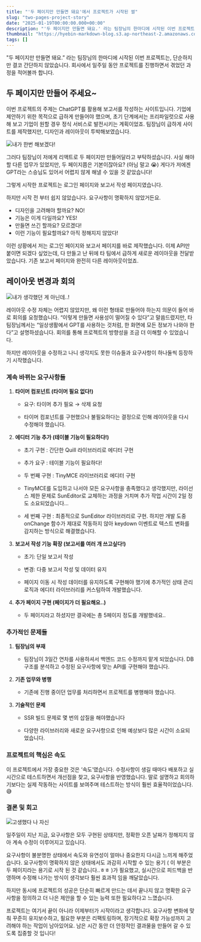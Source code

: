 ```yaml
---
title: "'두 페이지만 만들면 돼요'에서 프로젝트가 시작된 썰"
slug: "two-pages-project-story"
date: "2025-01-19T00:00:00.000+00:00"
description: "'두 페이지만 만들면 돼요.' 라는 팀장님의 한마디에 시작된 이번 프로젝트는, 단순하지만 결코 간단하지 않았습니다. 회사에서 일주일 동안 프로젝트를 진행하면서 겪었던 과정을 적어볼까 합니다."
thumbnail: "https://hyebin-markdown-blog.s3.ap-northeast-2.amazonaws.com/post/two-pages-project-story/9-1.png"
tags: []
---
```


"두 페이지만 만들면 돼요.” 라는 팀장님의 한마디에 시작된 이번 프로젝트는, 단순하지만 결코 간단하지 않았습니다. 회사에서 일주일 동안 프로젝트를 진행하면서 겪었던 과정을 적어볼까 합니다.

## 두 페이지만 만들어 주세요~

이번 프로젝트의 주제는 ChatGPT를 활용해 보고서를 작성하는 사이트입니다. 기업에 제안하기 위한 목적으로 급하게 만들어야 했으며, 초기 단계에서는 프리파일럿으로 사용해 보고 기업이 원할 경우 정식 서비스로 발전시키는 계획이었죠. 팀장님이 급하게 사이트를 제작했지만, 디자인과 레이아웃이 투박해보였습니다.

![내가 한번 해보겠다!](https://hyebin-markdown-blog.s3.ap-northeast-2.amazonaws.com/post/two-pages-project-story/9-1.png)

그러다 팀장님이 저에게 리액트로 두 페이지만 만들어달라고 부탁하셨습니다. 사실 해야 할 다른 업무가 있었지만, 두 페이지쯤은 기본이잖아요? (아님 말고 😭) 게다가 저에겐 GPT라는 스승님도 있어서 어렵지 않게 해낼 수 있을 것 같았습니다!

그렇게 시작한 프로젝트는 로그인 페이지와 보고서 작성 페이지였습니다.

하지만 시작 전 부터 쉽지 않았습니다. 요구사항이 명확하지 않았거든요.

- 디자인을 고려해야 할까요? NO!
- 기능은 이게 다일까요? YES!
- 만들면 쓰긴 할까요? 모르겠다!
- 이런 기능이 필요할까요? 아직 정해지지 않았다!

이런 상황에서 저는 로그인 페이지와 보고서 페이지를 바로 제작했습니다. 이제 API만 붙이면 되겠다 싶었는데, 다 만들고 난 뒤에 타 팀에서 급하게 새로운 레이아웃을 전달받았습니다. 기존 보고서 페이지와 완전히 다른 레이아웃이었죠.

## 레이아웃 변경과 회의

![내가 생각했던 게 아닌데..!](https://hyebin-markdown-blog.s3.ap-northeast-2.amazonaws.com/post/two-pages-project-story/9-2.png)

레이아웃 수정 자체는 어렵지 않았지만, 왜 이런 형태로 만들어야 하는지 의문이 들어 바로 회의를 요청했습니다. “이렇게 만들면 사용성이 떨어질 수 있다”고 말씀드렸지만, 타 팀장님께서는 “일상생활에서 GPT를 사용하는 것처럼, 한 화면에 모든 정보가 나와야 한다”고 설명하셨습니다. 회의를 통해 프로젝트의 방향성을 조금 더 이해할 수 있었습니다.

하지만 레이아웃을 수정하고 나니 생각지도 못한 이슈들과 요구사항이 하나둘씩 등장하기 시작했습니다.

### 계속 바뀌는 요구사항들

1. **타이머 컴포넌트 (타이머 필요 없다!)**

   - 요구: 타이머 추가 필요 → 삭제 요청

   - 타이머 컴포넌트를 구현했으나 불필요하다는 결정으로 인해 레이아웃을 다시 수정해야 했습니다.

1. **에디터 기능 추가 (테이블 기능이 필요하다!)**

   - 초기 구현 : 간단한 Quill 라이브러리로 에디터 구현

   - 추가 요구 : 테이블 기능이 필요하다!

   - 두 번째 구현 : TinyMCE 라이브러리로 에디터 구현

   - TinyMCE를 도입하고 나서야 모든 요구사항을 충족했다고 생각했지만, 라이선스 제한 문제로 SunEditor로 교체하는 과정을 거치며 추가 작업 시간이 2일 정도 소요되었습니다…

   - 세 번째 구현 : 최종적으로 SunEditor 라이브러리로 구현. 하지만 개발 도중 onChange 함수가 제대로 작동하지 않아 keydown 이벤트로 텍스트 변화를 감지하는 방식으로 해결했습니다.

1. **보고서 작성 기능 확장 (보고서를 여러 개 쓰고싶다!)**

   - 초기: 단일 보고서 작성

   - 변경: 다중 보고서 작성 및 데이터 유지

   - 페이지 이동 시 작성 데이터를 유지하도록 구현해야 했기에 추가적인 상태 관리 로직과 에디터 라이브러리를 커스텀하여 개발했습니다.

1. **추가 페이지 구현 (페이지가 더 필요해요..)**

   - 두 페이지라고 하셨지만 결국에는 총 5페이지 정도를 개발했네요..

### 추가적인 문제들

1. **팀장님의 부재**

   - 팀장님이 3일간 연차를 사용하셔서 백엔드 코드 수정까지 맡게 되었습니다. DB 구조를 분석하고 수정된 요구사항에 맞는 API를 구현해야 했습니다.

1. **기존 업무와 병행**

   - 기존에 진행 중이던 업무를 처리하면서 프로젝트를 병행해야 했습니다.

1. **기술적인 문제**

   - SSR 빌드 문제로 몇 번의 삽질을 해야했습니다

   - 다양한 라이브러리와 새로운 요구사항으로 인해 예상보다 많은 시간이 소요되었습니다.

### **프로젝트의 핵심은 속도**

이 프로젝트에서 가장 중요한 것은 ‘속도’였습니다. 수정사항이 생길 때마다 배포하고 실시간으로 테스트하면서 개선점을 찾고, 요구사항을 반영했습니다. 말로 설명하고 회의하기보다는 실제 작동하는 사이트를 보여주며 테스트하는 방식이 훨씬 효율적이었습니다.😅

### 결론 및 회고

![고생했다 나 자신](https://hyebin-markdown-blog.s3.ap-northeast-2.amazonaws.com/post/two-pages-project-story/9-3.png)

일주일이 지난 지금, 요구사항은 모두 구현된 상태지만, 정확한 오픈 날짜가 정해지지 않아 계속 수정이 이루어지고 있습니다.

요구사항이 불분명한 상태에서 속도와 유연성이 얼마나 중요한지 다시금 느끼게 해주었습니다. 요구사항이 명확하지 않은 상태에서도 과감히 시작할 수 있는 용기 ( 이 부분은 두 페이지라는 용기로 시작 된 것 같습니다..ㅎㅎ )가 필요했고, 실시간으로 피드백을 반영하며 수정해 나가는 방식이 생각보다 훨씬 효과적 임을 깨달았습니다.

하지만 동시에 프로젝트의 성공은 단순히 빠르게 만드는 데서 끝나지 않고 명확한 요구사항을 정의하고 더 나은 제안을 할 수 있는 능력 또한 필요하다고 느꼈습니다.

프로젝트는 여기서 끝이 아니라 이제부터가 시작이라고 생각합니다. 요구사항 변화에 맞춰 꾸준히 유지보수하고, 필요한 부분은 리팩토링하며, 장기적으로 확장 가능성까지 고려해야 하는 작업이 남아있어요. 남은 시간 동안 더 안정적인 결과물을 만들어 갈 수 있도록 집중할 것 입니다!
